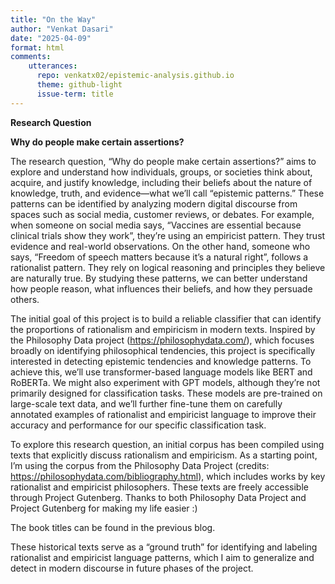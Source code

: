 ```yaml
---
title: "On the Way"
author: "Venkat Dasari"
date: "2025-04-09"
format: html
comments: 
    utterances:
      repo: venkatx02/epistemic-analysis.github.io
      theme: github-light
      issue-term: title
---
```


<b> Research Question </b>

<b> Why do people make certain assertions? </b>

The research question, "Why do people make certain assertions?" aims to explore and understand how individuals, groups, or societies think about, acquire, and justify knowledge, including their beliefs about the nature of knowledge, truth, and evidence—what we’ll call "epistemic patterns." These patterns can be identified by analyzing modern digital discourse from spaces such as social media, customer reviews, or debates. For example, when someone on social media says, "Vaccines are essential because clinical trials show they work", they're using an empiricist pattern. They trust evidence and real-world observations. On the other hand, someone who says, "Freedom of speech matters because it's a natural right", follows a rationalist pattern. They rely on logical reasoning and principles they believe are naturally true. By studying these patterns, we can better understand how people reason, what influences their beliefs, and how they persuade others.

The initial goal of this project is to build a reliable classifier that can identify the proportions of rationalism and empiricism in modern texts. Inspired by the Philosophy Data project (<https://philosophydata.com/>), which focuses broadly on identifying philosophical tendencies, this project is specifically interested in detecting epistemic tendencies and knowledge patterns. To achieve this, we'll use transformer-based language models like BERT and RoBERTa. We might also experiment with GPT models, although they're not primarily designed for classification tasks. These models are pre-trained on large-scale text data, and we'll further fine-tune them on carefully annotated examples of rationalist and empiricist language to improve their accuracy and performance for our specific classification task.

To explore this research question, an initial corpus has been compiled using texts that explicitly discuss rationalism and empiricism. As a starting point, I’m using the corpus from the Philosophy Data Project (credits: <https://philosophydata.com/bibliography.html>), which includes works by key rationalist and empiricist philosophers. These texts are freely accessible through Project Gutenberg. Thanks to both Philosophy Data Project and Project Gutenberg for making my life easier :)

The book titles can be found in the previous blog.

These historical texts serve as a “ground truth” for identifying and labeling rationalist and empiricist language patterns, which I aim to generalize and detect in modern discourse in future phases of the project.